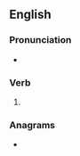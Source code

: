 ==English==

===Pronunciation===
* {{IPA|/tiːzd/|lang=en}}

===Verb===
{{head|en|verb form}}

# {{en-past of|tease}}

===Anagrams===
* {{anagrams|en|e-dates|seated|sedate|teades}}